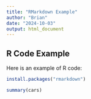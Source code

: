 ```yaml
---
title: "RMarkdown Example"
author: "Brian"
date: "2024-10-03"
output: html_document
---
```


## R Code Example

Here is an example of R code:

```r
install.packages("rmarkdown")
```

```r
summary(cars)
```
